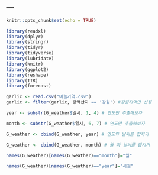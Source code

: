 ---
---

```{r setup, include=FALSE}
knitr::opts_chunk$set(echo = TRUE)
```

```{r}
library(readxl)
library(dplyr)
library(stringr)
library(tidyr)
library(tidyverse)
library(lubridate)
library(knitr)
library(ggplot2)
library(reshape)
library(TTR)
library(forecast)
```

```{r}
garlic <- read.csv("마늘가격.csv")
garlic <- filter(garlic, 광역산지 == '강원') #강원지역만 선정

year <- substr(G_weather$일시, 1, 4) # 연도만 추출해보자

month <- substr(G_weather$일시, 6, 7) # 연도만 추출해보자

G_weather <- cbind(G_weather, year) # 연도와 날씨를 합치기

G_weather <- cbind(G_weather, month) # 월 과 날씨를 합치기

names(G_weather)[names(G_weather)=="month"]="월"

names(G_weather)[names(G_weather)=="year"]="시점"

```

